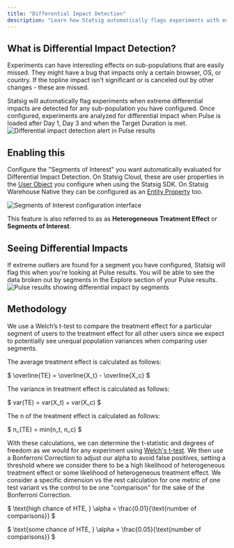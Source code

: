 ```yaml
---
title: "Differential Impact Detection"
description: "Learn how Statsig automatically flags experiments with extreme differential impacts on sub-populations."
---
```


## What is Differential Impact Detection?
Experiments can have interesting effects on sub-populations that are easily missed. They might have a bug that impacts only a certain browser, OS, or country. If the topline impact isn't significant or is canceled out by other changes - these are missed.

Statsig will automatically flag experiments when extreme differential impacts are detected for any sub-population you have configured. Once configured, experiments are analyzed for differential impact when Pulse is loaded after Day 1, Day 3 and when the Target Duration is met.
![Differential impact detection alert in Pulse results](https://github.com/user-attachments/assets/9783ba7a-812b-4fea-97af-4e3344f8345f)

## Enabling this
Configure the "Segments of Interest" you want automatically evaluated for Differential Impact Detection. On Statsig Cloud, these are user properties in the [User Object](/concepts/user) you configure when using the Statsig SDK. On Statsig Warehouse Native they can be configured as an [Entity Property](/statsig-warehouse-native/features/entity-properties) too.

![Segments of Interest configuration interface](https://github.com/user-attachments/assets/c9bb5e56-dbc8-4fc2-a33b-92974f867120)

This feature is also referred to as as **Heterogeneous Treatment Effect** or **Segments of Interest**. 

## Seeing Differential Impacts
If extreme outliers are found for a segment you have configured, Statsig will flag this when you're looking at Pulse results. You will be able to see the data broken out by segments in the Explore section of your Pulse results. 
![Pulse results showing differential impact by segments](https://github.com/user-attachments/assets/5e5a3907-ff67-404c-a94f-2f986262008e)


## Methodology

We use a Welch’s t-test to compare the treatment effect for a particular segment of users to the treatment effect for all other users since we expect to potentially see unequal population variances when comparing user segments.

The average treatment effect is calculated as follows:

$
\overline{TE} = \overline{X_t} - \overline{X_c} 
$

The variance in treatment effect is calculated as follows:

$
var(TE) = var(X_t) + var(X_c)
$

The n of the treatment effect is calculated as follows:

$
n_{TE} = min(n_t, n_c)
$

With these calculations, we can determine the t-statistic and degrees of freedom as we would for any experiment using [Welch's t-test](/stats-engine/p-value#welchs-t-test).
We then use a Bonferroni Correction to adjust our alpha to avoid false positives, setting a threshold where we consider there to be a high likelihood of heterogeneous treatment effect or some likelihood of heterogeneous treatment effect. We consider a specific dimension vs the rest calculation for one metric of one test variant vs the control to be one "comparison" for the sake of the Bonferroni Correction.

$
\text{high chance of HTE, } \alpha = \frac{0.01}{\text{number of comparisons}}
$

$
\text{some chance of HTE, } \alpha = \frac{0.05}{\text{number of comparisons}}
$


##
